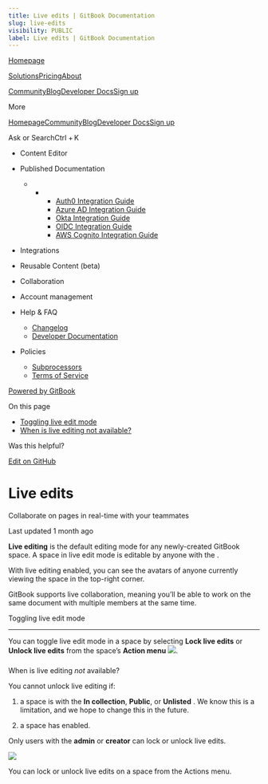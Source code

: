 ```yaml
---
title: Live edits | GitBook Documentation
slug: live-edits
visibility: PUBLIC
label: Live edits | GitBook Documentation
---
```

[Homepage](https://www.gitbook.com/)

[Solutions](https://www.gitbook.com/solutions/public-docs)[Pricing](https://www.gitbook.com/pricing)[About](https://www.gitbook.com/about)

[Community](https://github.com/GitbookIO/community)[Blog](https://www.gitbook.com/blog)[Developer Docs](https://developer.gitbook.com/)[Sign up](https://gitbook.com/join)

More

[Homepage](https://www.gitbook.com/)[Community](https://github.com/GitbookIO/community)[Blog](https://www.gitbook.com/blog)[Developer Docs](https://developer.gitbook.com/)[Sign up](https://gitbook.com/join)

Ask or SearchCtrl + K

*   Content Editor
    
*   Published Documentation
    
    *   *   *   [Auth0 Integration Guide](https://developer.gitbook.com/visitor-authentication/guides/integrations/how-to-use-auth0-integration-for-visitor-authentication)
            *   [Azure AD Integration Guide](https://developer.gitbook.com/visitor-authentication/guides/integrations/how-to-use-azure-ad-integration-for-visitor-authentication)
            *   [Okta Integration Guide](https://developer.gitbook.com/visitor-authentication/guides/integrations/how-to-use-okta-integration-for-visitor-authentication)
            *   [OIDC Integration Guide](https://developer.gitbook.com/visitor-authentication/guides/integrations/how-to-use-the-oidc-integration-for-visitor-authentication)
            *   [AWS Cognito Integration Guide](https://developer.gitbook.com/visitor-authentication/guides/integrations/how-to-use-the-aws-cognito-integration-for-visitor-authentication)
            
        
    
*   Integrations
    
*   Reusable Content (beta)
    
*   Collaboration
    
*   Account management
    
*   Help & FAQ
    
    *   [Changelog](https://changelog.gitbook.com/)
    *   [Developer Documentation](https://developer.gitbook.com/)
*   Policies
    
    *   [Subprocessors](https://policies.gitbook.com/security/subprocessors)
    *   [Terms of Service](https://policies.gitbook.com/terms)

[Powered by GitBook](https://www.gitbook.com/?utm_source=content&utm_medium=trademark&utm_campaign=NkEGS7hzeqa35sMXQZ4X)

On this page

*   [Toggling live edit mode](#toggling-live-edit-mode)
*   [When is live editing not available?](#when-is-live-editing-not-available)

Was this helpful?

[Edit on GitHub](https://github.com/GitbookIO/public-docs/blob/main/content-editor/editing-content/live-edits.md)

Live edits
==========

Collaborate on pages in real-time with your teammates

Last updated 1 month ago

**Live editing** is the default editing mode for any newly-created GitBook space. A space in live edit mode is editable by anyone with the .

With live editing enabled, you can see the avatars of anyone currently viewing the space in the top-right corner.

GitBook supports live collaboration, meaning you’ll be able to work on the same document with multiple members at the same time.

[](#toggling-live-edit-mode)

Toggling live edit mode


---------------------------------------------------------

You can toggle live edit mode in a space by selecting **Lock live edits** or **Unlock live edits** from the space’s **Action menu** ![](https://docs.gitbook.com/~gitbook/image?url=https%3A%2F%2F1050631731-files.gitbook.io%2F%7E%2Ffiles%2Fv0%2Fb%2Fgitbook-x-prod.appspot.com%2Fo%2Fspaces%252FNkEGS7hzeqa35sMXQZ4X%252Fuploads%252FIfd7ka3cralqGUz0Z41B%252FFrame%25201.png%3Falt%3Dmedia%26token%3D2cddf304-8c59-4623-b7c2-78b494275308&width=13&dpr=4&quality=100&sign=4304ab0c&sv=1).

### 

[](#when-is-live-editing-not-available)

When is live editing _not_ available?

You cannot unlock live editing if:

1.  a space is with the **In collection**, **Public**, or **Unlisted** . We know this is a limitation, and we hope to change this in the future.
    
2.  a space has enabled.
    

Only users with the **admin** or **creator** can lock or unlock live edits.

![](https://docs.gitbook.com/~gitbook/image?url=https%3A%2F%2F1050631731-files.gitbook.io%2F%7E%2Ffiles%2Fv0%2Fb%2Fgitbook-x-prod.appspot.com%2Fo%2Fspaces%252FNkEGS7hzeqa35sMXQZ4X%252Fuploads%252FD1HKw0WAFQgxTvePv8cM%252Feditor-live-edits.png%3Falt%3Dmedia%26token%3D1488a04c-8f5c-41c0-91e0-b8c8de3ac88b&width=768&dpr=4&quality=100&sign=dc9aed7c&sv=1)

You can lock or unlock live edits on a space from the Actions menu.

